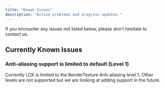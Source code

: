 ```yaml
---
title: "Known Issues"
description: "Active problems and progress updates."
---
```


<Card title="Found an issue or bug?" icon="sparkles" href="/learn-more/support-feedback" cta="Contact us">
  If you encounter any issues not listed below, please don't hesitate to contact us.
</Card>

## Currently Known Issues

### Anti-aliasing support is limited to default (Level 1)

Currently LCK is limited to the RenderTexture Anti-aliasing level 1. Other levels are not supported but we are looking at adding support in the future.
